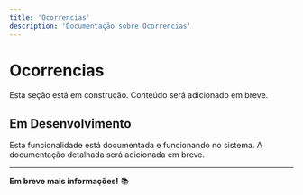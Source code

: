 ```yaml
---
title: 'Ocorrencias'
description: 'Documentação sobre Ocorrencias'
---
```


# Ocorrencias

Esta seção está em construção. Conteúdo será adicionado em breve.

## Em Desenvolvimento

Esta funcionalidade está documentada e funcionando no sistema. A documentação detalhada será adicionada em breve.

---

**Em breve mais informações!** 📚
